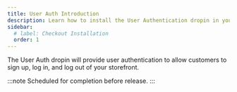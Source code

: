 ```yaml
---
title: User Auth Introduction
description: Learn how to install the User Authentication dropin in your site.
sidebar:
  # label: Checkout Installation
  order: 1
---
```


The User Auth dropin will provide user authentication to allow customers to sign up, log in, and log out of your storefront. 

:::note
Scheduled for completion before release.
:::
